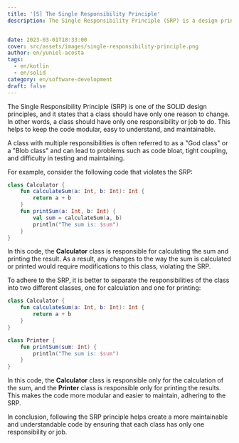 ```yaml
---
title: '[S] The Single Responsibility Principle'
description: The Single Responsibility Principle (SRP) is a design principle promoting maintainable code. It states that each class should have only one job. This post explains its importance with code examples, resulting in more understandable and maintainable code.


date: 2023-03-01T18:33:00
cover: src/assets/images/single-responsibility-principle.png
author: en/yuniel-acosta
tags:
  - en/kotlin
  - en/solid
category: en/software-development
draft: false
---
```


The Single Responsibility Principle (SRP) is one of the SOLID design principles, and it states that a class should have only one reason to change. In other words, a class should have only one responsibility or job to do. This helps to keep the code modular, easy to understand, and maintainable.

A class with multiple responsibilities is often referred to as a "God class" or a "Blob class" and can lead to problems such as code bloat, tight coupling, and difficulty in testing and maintaining.

For example, consider the following code that violates the SRP:

```kotlin
class Calculator {
    fun calculateSum(a: Int, b: Int): Int {
        return a + b
    }
    fun printSum(a: Int, b: Int) {
        val sum = calculateSum(a, b)
        println("The sum is: $sum")
    }
}
```

In this code, the **Calculator** class is responsible for calculating the sum and printing the result. As a result, any changes to the way the sum is calculated or printed would require modifications to this class, violating the SRP.

To adhere to the SRP, it is better to separate the responsibilities of the class into two different classes, one for calculation and one for printing:

```kotlin
class Calculator {
    fun calculateSum(a: Int, b: Int): Int {
        return a + b
    }
}

class Printer {
    fun printSum(sum: Int) {
        println("The sum is: $sum")
    }
}
```

In this code, the **Calculator** class is responsible only for the calculation of the sum, and the **Printer** class is responsible only for printing the results. This makes the code more modular and easier to maintain, adhering to the SRP.

In conclusion, following the SRP principle helps create a more maintainable and understandable code by ensuring that each class has only one responsibility or job.
